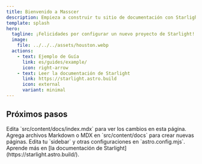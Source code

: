 ```yaml
---
title: Bienvenido a Masscer 
description: Empieza a construir tu sitio de documentación con Starlight.
template: splash
hero:
  tagline: ¡Felicidades por configurar un nuevo proyecto de Starlight!
  image:
    file: ../../../assets/houston.webp
  actions:
    - text: Ejemplo de Guía
      link: es/guides/example/
      icon: right-arrow
    - text: Leer la documentación de Starlight
      link: https://starlight.astro.build
      icon: external
      variant: minimal
---
```



## Próximos pasos

<CardGrid stagger>
	<Card title="Actualizar contenido" icon="pencil">
		Edita `src/content/docs/index.mdx` para ver los cambios en esta página.
	</Card>
	<Card title="Agregar contenido nuevo" icon="add-document">
		Agrega archivos Markdown o MDX en `src/content/docs` para crear nuevas páginas.
	</Card>
	<Card title="Configurar tu sitio" icon="setting">
		Edita tu `sidebar` y otras configuraciones en `astro.config.mjs`.
	</Card>
	<Card title="Leer la documentación" icon="open-book">
		Aprende más en [la documentación de Starlight](https://starlight.astro.build/).
	</Card>
</CardGrid>

